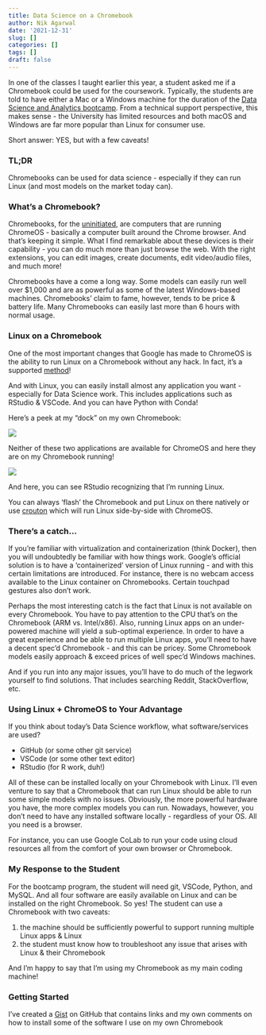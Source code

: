```yaml
---
title: Data Science on a Chromebook
author: Nik Agarwal
date: '2021-12-31'
slug: []
categories: []
tags: []
draft: false
---
```


In one of the classes I taught earlier this year, a student asked me if a Chromebook could be used for the coursework. Typically, the students are told to have either a Mac or a Windows machine for the duration of the [Data Science and Analytics bootcamp](https://digitalskills.wisc.edu/data-science-and-analytics-bootcamp/). From a technical support perspective, this makes sense - the University has limited resources and both macOS and Windows are far more popular than Linux for consumer use.

Short answer: YES, but with a few caveats!

### TL;DR

Chromebooks can be used for data science - especially if they can run Linux (and most models on the market today can).

### What's a Chromebook?

Chromebooks, for the [uninitiated](https://support.google.com/chromebook/answer/3265094?hl=en#zippy=%2Cwhy-are-chromebooks-cheaper-than-traditional-computers), are computers that are running ChromeOS - basically a computer built around the Chrome browser. And that's keeping it simple. What I find remarkable about these devices is their capability - you can do much more than just browse the web. With the right extensions, you can edit images, create documents, edit video/audio files, and much more!

Chromebooks have a come a long way. Some models can easily run well over $1,000 and are as powerful as some of the latest Windows-based machines. Chromebooks' claim to fame, however, tends to be price & battery life. Many Chromebooks can easily last more than 6 hours with normal usage.

### Linux on a Chromebook

One of the most important changes that Google has made to ChromeOS is the ability to run Linux on a Chromebook without any hack. In fact, it's a supported [method](https://support.google.com/chromebook/answer/9145439?hl=en)!

And with Linux, you can easily install almost any application you want - especially for Data Science work. This includes applications such as RStudio & VSCode. And you can have Python with Conda!

Here's a peek at my "dock" on my own Chromebook:

![](img/chromeos-dock.png)

Neither of these two applications are available for ChromeOS and here they are on my Chromebook running!

![](img/r-sysinfo.png)

And here, you can see RStudio recognizing that I'm running Linux.

You can always 'flash' the Chromebook and put Linux on there natively or use [crouton](https://github.com/dnschneid/crouton) which will run Linux side-by-side with ChromeOS.

### There's a catch...

If you're familiar with virtualization and containerization (think Docker), then you will undoubtedly be familiar with how things work. Google's official solution is to have a 'containerized' version of Linux running - and with this certain limitations are introduced. For instance, there is no webcam access available to the Linux container on Chromebooks. Certain touchpad gestures also don't work.

Perhaps the most interesting catch is the fact that Linux is not available on every Chromebook. You have to pay attention to the CPU that's on the Chromebook (ARM vs. Intel/x86). Also, running Linux apps on an under-powered machine will yield a sub-optimal experience. In order to have a great experience and be able to run multiple Linux apps, you'll need to have a decent spec'd Chromebook - and this can be pricey. Some Chromebook models easily approach & exceed prices of well spec'd Windows machines.

And if you run into any major issues, you'll have to do much of the legwork yourself to find solutions. That includes searching Reddit, StackOverflow, etc. 

### Using Linux + ChromeOS to Your Advantage

If you think about today's Data Science workflow, what software/services are used?

- GitHub (or some other git service)
- VSCode (or some other text editor)
- RStudio (for R work, duh!)

All of these can be installed locally on your Chromebook with Linux. I'll even venture to say that a Chromebook that can run Linux should be able to run some simple models with no issues. Obviously, the more powerful hardware you have, the more complex models you can run. Nowadays, however, you don't need to have any installed software locally - regardless of your OS. All you need is a browser.

For instance, you can use Google CoLab to run your code using cloud resources all from the comfort of your own browser or Chromebook.

### My Response to the Student

For the bootcamp program, the student will need git, VSCode, Python, and MySQL. And all four software are easily available on Linux and can be installed on the right Chromebook. So yes! The student can use a Chromebook with two caveats:

1. the machine should be sufficiently powerful to support running multiple Linux apps & Linux
2. the student must know how to troubleshoot any issue that arises with Linux & their Chromebook

And I'm happy to say that I'm using my Chromebook as my main coding machine!

### Getting Started

I've created a [Gist](https://gist.github.com/nikdata/cee0fb536446e469929927f29afc59a8) on GitHub that contains links and my own comments on how to install some of the software I use on my own Chromebook